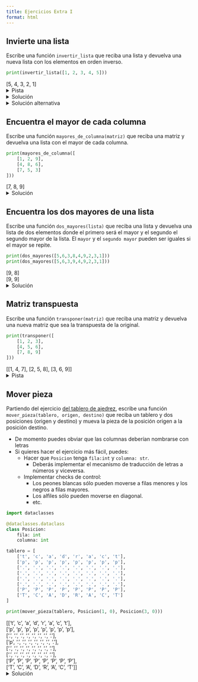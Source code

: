 ```yaml
---
title: Ejercicios Extra I
format: html
---
```


## Invierte una lista

Escribe una función `invertir_lista` que reciba una lista y devuelva una nueva lista con los elementos en orden inverso.

```python
print(invertir_lista([1, 2, 3, 4, 5]))
```
| [5, 4, 3, 2, 1]

<details>
<summary>Pista</summary>

Recuerda todas las posibilidades que ofrece `range()`.

</details>

<details>
<summary>Solución</summary>

```python
def invertir_lista(lista):
    lista_invertida = []
    for i in range(len(lista) - 1, -1, -1):
        lista_invertida.append(lista[i])
    return lista_invertida
```
</details>

<details>
<summary>Solución alternativa</summary>

```python
def invertir_lista(lista):
    lista_invertida = [0] * len(lista)
    for i in range(len(lista)):
        lista_invertida[i] = lista[len(lista) - 1 - i]
    return lista_invertida
```
</details>

## Encuentra el mayor de cada columna

Escribe una función `mayores_de_columna(matriz)` que reciba una matriz y devuelva una lista con el mayor de cada columna.

```python
print(mayores_de_columna([
    [1, 2, 9], 
    [4, 8, 6], 
    [7, 5, 3]
]))
```

| [7, 8, 9]

<details>
<summary>Solución</summary>

```python
def mayores_de_columna(matriz):
    mayores = []
    for j in range(len(matriz[0])):
        mayor = matriz[0][j]
        for i in range(1, len(matriz)):
            if matriz[i][j] > mayor:
                mayor = matriz[i][j]
        mayores.append(mayor)
    return mayores
```

</details>

## Encuentra los dos mayores de una lista

Escribe una función `dos_mayores(lista)` que reciba una lista y devuelva una lista de dos elementos donde el primero será el mayor y el segundo el segundo mayor de la lista.
El `mayor` y el `segundo mayor` pueden ser iguales si el mayor se repite.

```python
print(dos_mayores([5,6,3,8,4,9,2,3,1]))
print(dos_mayores([5,6,3,9,4,9,2,3,1]))
```

| [9, 8]
| [9, 9]

<details>
<summary>Solución</summary>

```python
def dos_mayores(lista):
    mayor = lista[0]
    segundo_mayor = lista[0]
    for i in range(len(lista)):
        if lista[i] > mayor:
            segundo_mayor = mayor
            mayor = lista[i]
        elif lista[i] > segundo_mayor:
            segundo_mayor = lista[i]
    return [mayor, segundo_mayor]
print(dos_mayores([5, 6, 3, 8, 4, 9, 2, 3, 1]))
print(dos_mayores([5, 6, 3, 9, 4, 9, 2, 3, 1]))
```

</details>


## Matriz transpuesta

Escribe una función `transponer(matriz)` que reciba una matriz y devuelva una nueva matriz que sea la transpuesta de la original.

```python
print(transponer([
    [1, 2, 3], 
    [4, 5, 6], 
    [7, 8, 9]
]))
```

| [[1, 4, 7], [2, 5, 8], [3, 6, 9]]


<details>
<summary>Pista</summary>

```python
def transponer(matriz):
    nueva = [0] * len(matriz[0])
    for i in range(len(matriz[0])):
        nueva[i] = [0] * len(matriz)

    for i in range(len(matriz)):
        for j in range(len(matriz[0])):
            nueva[j][i] = matriz[i][j]
    return nueva
```

</details>

## Mover pieza

Partiendo del ejercicio [del tablero de ajedrez](../02_problemas/701-ficheros_estructurados.qmd#ficheros-ajedrez), escribe una función `mover_pieza(tablero, origen, destino) ` que reciba un tablero y dos posiciones (origen y destino) y mueva la pieza de la posición origen a la posición destino.

::: {.callout-note}
- De momento puedes obviar que las columnas deberían nombrarse con letras
- Si quieres hacer el ejercicio más fácil, puedes:
    - Hacer que `Posicion` tenga `fila:int` y `columna: str`.
        - Deberás implementar el mecanismo de traducción de letras a números y viceversa.
    - Implementar checks de control:
        - Los peones blancas sólo pueden moverse a filas menores y los negros a filas mayores.
        - Los alfiles sólo pueden moverse en diagonal.
        - etc.
:::

```python
import dataclasses

@dataclasses.dataclass
class Posicion:
    fila: int
    columna: int

tablero = [
    ['t', 'c', 'a', 'd', 'r', 'a', 'c', 't'],
    ['p', 'p', 'p', 'p', 'p', 'p', 'p', 'p'],
    ['.', '.', '.', '.', '.', '.', '.', '.'],
    ['.', '.', '.', '.', '.', '.', '.', '.'],
    ['.', '.', '.', '.', '.', '.', '.', '.'],
    ['.', '.', '.', '.', '.', '.', '.', '.'],
    ['P', 'P', 'P', 'P', 'P', 'P', 'P', 'P'],
    ['T', 'C', 'A', 'D', 'R', 'A', 'C', 'T']
]

print(mover_pieza(tablero, Posicion(1, 0), Posicion(3, 0)))
```
| [['t', 'c', 'a', 'd', 'r', 'a', 'c', 't'],
| ['p', 'p', 'p', 'p', 'p', 'p', 'p', 'p'],
| ['.', '.', '.', '.', '.', '.', '.', '.'],
| ['p', '.', '.', '.', '.', '.', '.', '.'],
| ['.', '.', '.', '.', '.', '.', '.', '.'],
| ['.', '.', '.', '.', '.', '.', '.', '.'],
| ['P', 'P', 'P', 'P', 'P', 'P', 'P', 'P'],
| ['T', 'C', 'A', 'D', 'R', 'A', 'C', 'T']]


<details>
<summary>Solución</summary>

```python
def copiar_tablero(tablero):
    nuevo_tablero = [""] * len(tablero)
    for i in range(len(tablero)):
        nuevo_tablero[i] = [""] * len(tablero[0])
        for j in range(len(tablero[0])):
            nuevo_tablero[i][j] = tablero[i][j]
    return nuevo_tablero

def mover_pieza(tablero, origen, destino):
    # Recuerda siempre hacer una copia de los datos de entrada si vas a modificarlos
    nuevo_tablero = copiar_tablero(tablero)  
    if tablero[origen.fila][origen.columna] != '.':
        nuevo_tablero[destino.fila][destino.columna] = tablero[origen.fila][origen.columna]
        nuevo_tablero[origen.fila][origen.columna] = '.'
    return nuevo_tablero
```

</details>

<!--
## Implementa tu propio `find()`

Escribe una función `mi_find` que reciba dos listas y devuelva la posición de la primera aparición de la segunda lista en la primera.
Si no se encuentra, devuelve -1.

```python
print(mi_find([1, 2, 3, 4, 5], [3, 4]))
```
| 2

```python
print(mi_find([1, 2, 3, 4, 5], [6]))
```
| -1

<details>
<summary>Solución</summary>

```python
def coincide(lista, i, sublista):
    for j in range(len(sublista)):
        if lista[i + j] != sublista[j]:
            return False
    return True

def mi_find(lista, sublista):
    for i in range(len(lista) - len(sublista) + 1):
        if coincide(lista, i, sublista):
            return i
    return -1
```

</details>

## Fichero de traducciones

Una forma común de implementar programas multilenguaje es utilizar un fichero de traducciones, en el que se almacenan las distintas traducciones de cada una de las frases, dirálogos o términos que se utilizan en el programa.

Escribe una función `cargar_traducciones(fichero)` que reciba el nombre de un fichero y devuelva una matriz de traducciones, donde cada fila contiene la traducción de una palabra (un idioma por cada columna).

El idioma se puede identificar por el índice de la columna:

- `0`: Original (inglés)
- `1`: Español
- `2`: Japonés

```.plaintext
Welcome to the calculator!:Bienvenido a la calculadora!:電卓へようこそ
Add:Sumar:シュマル
Substract:Restar:再スター
Result:Resultado:リザルタード
```

Escribe una función `t(word, translations, lang)` que reciba una palabra, una matriz de trauducciones y un código de idioma y devuelva la traducción de la palabra en el idioma indicado.

```python
d = cargar_traducciones("traducciones.txt")
print("Lang: en[0], es[1], jp[2]")
l = int(input())
print(t("Welcome to the calculator!", d, l))
print(f" - {t('Add', d, l)} (1) ")
print(f" - {t('Substract', d, l)} (2) ")
```

| Lang: en[0], es[1], jp[2]
| **0**
| Welcome to the calculator!
| - Add (1) 
| - Substract (2) 

| Lang: en[0], es[1], jp[2]
| **1**
| Bienvenido a la calculadora!
| - Sumar (1)
| - Restar (2)

| Lang: en[0], es[1], jp[2]
| **2**
| 電卓へようこそ
| - シュマル (1) 
| - 再スター (2) 

<details>
<summary>Solución</summary>

```python
def cargar_traducciones(fichero):
    translations = []
    file = open(fichero, "r")
    linea = file.readline()
    while linea != "":
        translations.append(linea.strip().split(":"))
        linea = file.readline()
    file.close()
    return translations


def t(word, translations, lang):
    for i in range(len(translations)):
        if translations[i][0] == word:
            return translations[i][lang]
```
-->



<!--
## Ideas de problemas

- Programa dirigido por menú, estilo <https://github.com/prog1-eina/tema-07-desarrollo-modular/blob/master/calculadora-main.cpp>
- ~Determinar si un número es primo~ 
- Números repitunos, <https://github.com/prog1-eina/problemas-t05-enteros/blob/main/3-repituno.cpp> 
- Eliminar cifras, <https://github.com/prog1-eina/problemas-t05-enteros/blob/main/4-quitar-cifra.cpp>  
- Números amigos
- Números perfectos, <https://github.com/prog1-eina/problemas-t04-instruccion-iterativa/blob/master/3-perfecto.cpp>
- Suma de cuadrados vs. cuadrado de la suma ([Problema 6 de Project Euler](https://projecteuler.net/problem=6))
- Otros problemas de Project Euler:
- Problema 2: Números de Fibonacci pares
- Problema 5: Menor múltiplo
- Problema 7: Diezmilésimo primer número primo
- Problema 12: Números triangulares altamente divisibles
- De problemas de FIM
- Desarrolla un programa que solicite un número natural $n \geq 1$ al usuario y que calcule y muestre en la pantalla el valor de la suma $\displaystyle\sum_{i=1}^n \dfrac{1}{i^2}$. El programa ha de solicitar el número natural de forma reiterada al usuario mientras que el número introducido no sea válido.
- Desarrolla un programa que solicite un número natural $n > 0$ al usuario, calcule y muestre por pantalla el valor de la siguiente suma: $\displaystyle\sum_{i=1}^n \sum_{j=1}^i j$. El programa ha de solicitar el número natural de forma reiterada al usuario mientras que el número introducido no sea válido.
- Desarrolla un programa que solicite al usuario de manera iterativa una secuencia de números reales no negativos y que termine en un número negativo (que no formará parte de la secuencia), y después calcule y muestre por pantalla la suma, media, el máximo y el mínimo de la secuencia de números introducidos por el usuario.
- Números triangulares
- De prácticas de FIM
- Doble factorial de números impares
El doble factorial es una función matemática que aparece en teoría de números y estadística. Para un número $n$ impar, su doble factorial se define como:

$$
\displaystyle n!!=\prod _{k=1}^{\frac {n+1}{2}}(2k-1)=1\cdot 3\cdots (n-4)(n-2)n
$$

Por ejemplo, $9!!=1\cdot 3\cdot 5\cdot 7\cdot 9=945$.

Desarrolla un programa que calcule el doble factorial de un número $n$ impar dado por el usuario. Si el número introducido por el usuario es menor que cero o par, deberá volverse a pedir el número al usuario tantas veces como sea necesario hasta que se introduzca un número correcto (positivo e impar).
- Generación de números seudoaleatorios

-->

